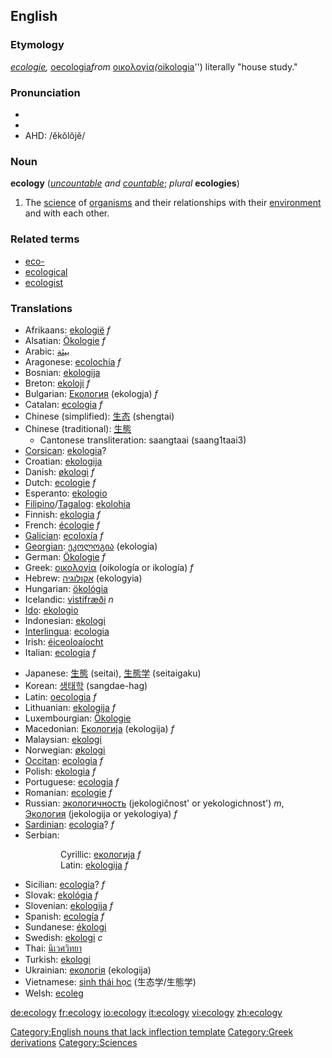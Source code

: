 {{wikipedia}}
==English==

===Etymology===
{{F.}} ''[[ecologie]], {{L.}} ''[[oecologia]]'' from {{Gk.}} ''[[οικολογία]]'' (''[[oikologia]]'') literally "house study."

===Pronunciation===
*{{IPA|/i.ˈka.lə.dʒi/}}
*{{SAMPA|/i."ka.l@.dZi/}}
*AHD: /ĕkŏlŏjĕ/

===Noun===
'''ecology'''  (''[[uncountable]] and [[countable]]''; ''plural'' '''ecologies''')

# The [[science]] of [[organism]]s and their relationships with their [[environment]] and with each other.

===Related terms===
*[[eco-]]
*[[ecological]]
*[[ecologist]]

===Translations===
{{top}}
*Afrikaans: [[ekologië]] ''f''
*Alsatian: [[Ökologie]] ''f''
*Arabic: [[بيئة]]<!-- ()-->
*Aragonese: [[ecolochía]] ''f''
*Bosnian: [[ekologija]]
*Breton: [[ekoloji]] ''f''
*Bulgarian: [[Екология]] (ekologja) ''f''
*Catalan: [[ecologia]] ''f''
*Chinese (simplified): [[生态]] (shengtai)
*Chinese (traditional): [[生態]]
**Cantonese transliteration:  saangtaai (saang1taai3)
*[[Corsican]]: [[ekologia]]?
*Croatian: [[ekologija]]
*Danish: [[økologi]] ''f''
*Dutch: [[ecologie]] ''f''
*Esperanto: [[ekologio]]
*[[Filipino]]/[[Tagalog]]: [[ekolohia]]
*Finnish: [[ekologia]] ''f''
*French: [[écologie]] ''f''
*[[Galician]]: [[ecoloxía]] ''f''
*[[Georgian]]: [[ეკოლოგია]] (ekologia)
*German: [[Ökologie]] ''f''
*Greek: [[οικολογία]] (oikología or ikología) ''f''
*Hebrew: [[:he:אקולוגיה|אקולוגיה]] (ekologyia)
*Hungarian: [[ökológia]]
*Icelandic: [[vistifræði]] ''n''
*[[Ido]]: [[ekologio]]
*Indonesian: [[ekologi]]
*[[Interlingua]]: [[ecologia]]
*Irish: [[éiceoloaíocht]]
*Italian: [[ecologia]] ''f''
{{mid}}
*Japanese: [[生態]] (seitai), [[生態学]] (seitaigaku)
*Korean: [[생태학]] (sangdae-hag)
*Latin: [[oecologia]] ''f''
*Lithuanian: [[ekologija]] ''f''
*Luxembourgian: [[Ökologie]]
*Macedonian: [[Екологија]] (ekologija) ''f''
*Malaysian: [[ekologi]]
*Norwegian: [[økologi]]
*[[Occitan]]: [[ecologia]] ''f''
*Polish: [[ekologia]] ''f''
*Portuguese: [[ecologia]] ''f''
*Romanian: [[ecologie]] ''f''
*Russian: [[экологичность]] (jekologičnost' or yekologichnost') ''m'', [[Экология]] (jekologija or yekologiya) ''f''
*[[Sardinian]]: [[ecologia]]? ''f''
*Serbian:
::Cyrillic: [[екологија]] ''f''
::Latin: [[ekologija]] ''f''
*Sicilian: [[ecologia]]? ''f''
*Slovak: [[ekológia]] ''f''
*Slovenian: [[ekologija]] ''f''
*Spanish: [[w:es:ecología|ecología]] ''f''
*Sundanese: [[ékologi]]
*Swedish: [[ekologi]] ''c''
*Thai: [[นิเวศวิทยา]]<!-- ()-->
*Turkish: [[ekologi]]
*Ukrainian: [[екологія]] (ekologija)
*Vietnamese: [[sinh thái học]] (生态学/生態学)
*Welsh: [[ecoleg]]
{{bottom}}

[[Category:English nouns that lack inflection template]]
[[Category:Greek derivations]]
[[Category:Sciences]]

[[de:ecology]]
[[fr:ecology]]
[[io:ecology]]
[[it:ecology]]
[[vi:ecology]]
[[zh:ecology]]